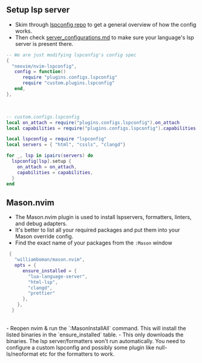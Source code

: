## Setup lsp server

- Skim through [lspconfig repo](https://github.com/neovim/nvim-lspconfig) to get a general overview of how the config works.
- Then check [server_configurations.md](https://github.com/neovim/nvim-lspconfig/blob/master/doc/server_configurations.md) to make sure your language's lsp server is present there.


```lua
-- We are just modifying lspconfig's config spec
{
  "neovim/nvim-lspconfig",
   config = function()
      require "plugins.configs.lspconfig"
      require "custom.plugins.lspconfig"
   end,
},
```
<br/>

```lua
-- custom.configs.lspconfig
local on_attach = require("plugins.configs.lspconfig").on_attach
local capabilities = require("plugins.configs.lspconfig").capabilities

local lspconfig = require "lspconfig"
local servers = { "html", "cssls", "clangd"}

for _, lsp in ipairs(servers) do
  lspconfig[lsp].setup {
    on_attach = on_attach,
    capabilities = capabilities,
  }
end
```
## Mason.nvim

- The Mason.nvim plugin is used to install lspservers, formatters, linters, and debug adapters. 
- It's better to list all your required packages and put them into your Mason override config.
- Find the exact name of your packages from the `:Mason` window

```lua
 {
   "williamboman/mason.nvim",
   opts = {
      ensure_installed = {
        "lua-language-server",
        "html-lsp",
        "clangd",
        "prettier"
      },
    },
  }
```
<br/>
- Reopen nvim & run the `:MasonInstallAll` command. This will install the listed binaries in the `ensure_installed` table.
- This only downloads the binaries. The lsp server/formatters won't run automatically. You need to configure a custom lspconfig and possibly some plugin like null-ls/neoformat etc for the formatters to work.
